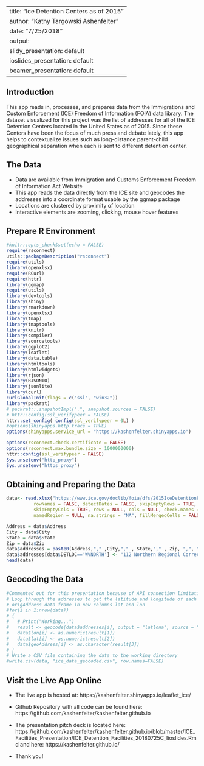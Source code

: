 
---
title: "Ice Detention Centers as of 2015"
author: "Kathy Targowski Ashenfelter"
date: "7/25/2018"
output:
  slidy_presentation: default
  ioslides_presentation: default
  beamer_presentation: default
---
## Introduction

This app reads in, processes, and prepares data from the Immigrations and Custom Enforcement (ICE) Freedom of Information (FOIA) data library. The dataset visualized for this project was the list of addresses for all of the ICE Detention Centers located in the United States as of 2015. Since these Centers have been the focus of much press and debate lately, this app helps to contextualize issues such as long-distance parent-child geographical separation when each is sent to different detention center.




## The Data

- Data are available from Immigration and Customs Enforcement Freedom of Information Act Website
- This app reads the data directly from the ICE site and geocodes the addresses into a coordinate format usable by the ggmap package
- Locations are clustered by proximity of location
- Interactive elements are zooming, clicking, mouse hover features



##  Prepare R Environment

```{r setup, ECHO=TRUE}
#knitr::opts_chunk$set(echo = FALSE)
require(rsconnect)
utils::packageDescription("rsconnect")
require(utils)
library(openxlsx)
require(RCurl)
require(httr)
library(ggmap)
require(utils)
library(devtools)
library(shiny)
library(rmarkdown)
library(openxlsx)
library(tmap)
library(tmaptools)
library(knitr)
library(compiler)
library(sourcetools)
library(ggplot2)
library(leaflet)
library(data.table)
library(htmltools)
library(htmlwidgets)
library(rjson)
library(RJSONIO)
library(jsonlite)
library(curl)
curlGlobalInit(flags = c("ssl", "win32"))
library(packrat)
# packrat::.snapshotImpl(".", snapshot.sources = FALSE)
# httr::config(ssl_verifypeer = FALSE)
httr::set_config( config(ssl_verifypeer = 0L) )
#options(shinyapps.http.trace = TRUE)
options(shinyapps.service_url = "https://kashenfelter.shinyapps.io")

options(rsconnect.check.certificate = FALSE)
options(rsconnect.max.bundle.size = 1000000000)
httr::config(ssl_verifypeer = FALSE)
Sys.unsetenv("http_proxy")
Sys.unsetenv("https_proxy")
```

## Obtaining and Preparing the Data

```{r, echo=TRUE}
data<- read.xlsx("https://www.ice.gov/doclib/foia/dfs/2015IceDetentionFacilityListing.xlsx", sheet = 2, startRow = 7, colNames = TRUE,
          rowNames = FALSE, detectDates = FALSE, skipEmptyRows = TRUE,
          skipEmptyCols = TRUE, rows = NULL, cols = NULL, check.names = FALSE,
          namedRegion = NULL, na.strings = "NA", fillMergedCells = FALSE)

Address = data$Address
City = data$City
State = data$State
Zip = data$Zip
data$addresses = paste0(Address,"," ,City,"," , State,"," , Zip, ",", "United States of America")
data$addresses[data$DETLOC=='WVNORTH'] <- "112 Northern Regional Correctional Drive, Moundsville, WV 26041, United States of America"
head(data)
```

## Geocoding the Data


```{r, echo=TRUE}
#Commented out for this presentation because of API connection limitations and slow processing speed 
# Loop through the addresses to get the latitude and longitude of each address and add it to the
# origAddress data frame in new columns lat and lon
#for(i in 1:nrow(data))
# {
#   # Print("Working...")
#   result <- geocode(data$addresses[i], output = "latlona", source = "dsk")
#   data$lon[i] <- as.numeric(result[1])
#   data$lat[i] <- as.numeric(result[2])
#   data$geoAddress[i] <- as.character(result[3])
# }
# Write a CSV file containing the data to the working directory
#write.csv(data, "ice_data_geocoded.csv", row.names=FALSE)

```



## Visit the Live App Online

- The live app is hosted at: https://kashenfelter.shinyapps.io/leaflet_ice/
- Github Repository with all code can be found here: https://github.com/kashenfelter/kashenfelter.github.io
- The presentation pitch deck is located here: https://github.com/kashenfelter/kashenfelter.github.io/blob/master/ICE_Facilities_Presentation/ICE_Detention_Facilities_20180725C_Iioslides.Rmd
and here:
https://kashenfelter.github.io/


- Thank you!  
  


